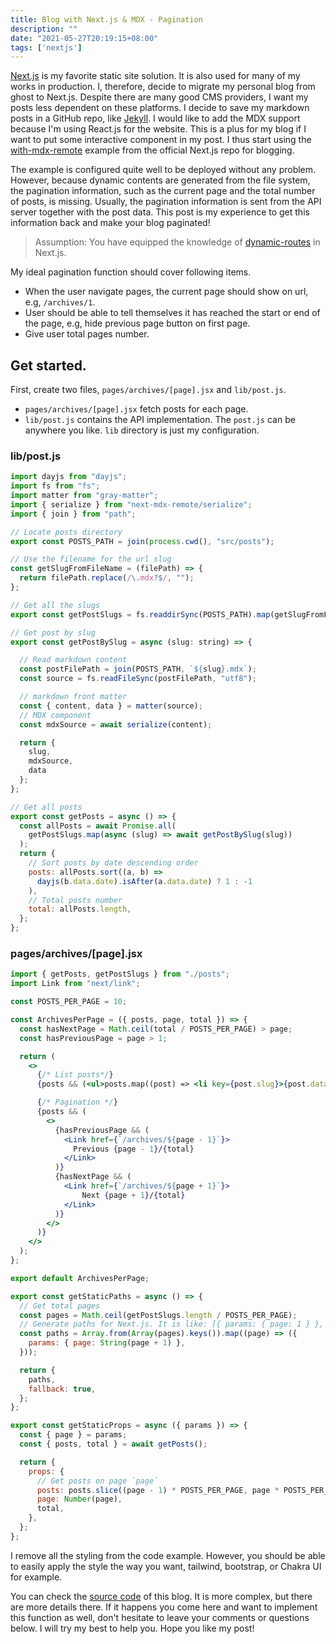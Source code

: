```yaml
---
title: Blog with Next.js & MDX - Pagination
description: ""
date: "2021-05-27T20:19:15+08:00"
tags: ['nextjs']
---
```



[Next.js](https://nextjs.org)  is my favorite static site solution. It is also used for many of my works in production. I, therefore, decide to migrate my personal blog from ghost to Next.js. Despite there are many good CMS providers, I want my posts less dependent on these platforms. I decide to save my markdown posts in a GitHub repo, like [Jekyll](https://jekyllrb.com/). I would like to add the MDX support because I'm using React.js for the website. This is a plus for my blog if I want to put some interactive component in my post. I thus start using the [with-mdx-remote](https://github.com/vercel/next.js/tree/canary/examples/with-mdx-remote) example from the official Next.js repo for blogging.

The example is configured quite well to be deployed without any problem. However, because dynamic contents are generated from the file system, the pagination information, such as the current page and the total number of posts, is missing. Usually, the pagination information is sent from the API server together with the post data. This post is my experience to get this information back and make your blog paginated!

> Assumption: You have equipped the knowledge of [dynamic-routes](https://nextjs.org/docs/routing/dynamic-routes) in Next.js.

My ideal pagination function should cover following items.

- When the user navigate pages, the current page should show on url, e.g, `/archives/1`.
- User should be able to tell themselves it has reached the start or end of the page, e.g, hide previous page button on first page.
- Give user total pages number.

## Get started.

First, create two files, `pages/archives/[page].jsx` and `lib/post.js`.

- `pages/archives/[page].jsx` fetch posts for each page.
- `lib/post.js` contains the API implementation. The `post.js` can be anywhere you like. `lib` directory is just my configuration.

### lib/post.js

```js
import dayjs from "dayjs";
import fs from "fs";
import matter from "gray-matter";
import { serialize } from "next-mdx-remote/serialize";
import { join } from "path";

// Locate posts directory
export const POSTS_PATH = join(process.cwd(), "src/posts");

// Use the filename for the url slug
const getSlugFromFileName = (filePath) => {
  return filePath.replace(/\.mdx?$/, "");
};

// Get all the slugs
export const getPostSlugs = fs.readdirSync(POSTS_PATH).map(getSlugFromFileName);

// Get post by slug
export const getPostBySlug = async (slug: string) => {

  // Read markdown content
  const postFilePath = join(POSTS_PATH, `${slug}.mdx`);
  const source = fs.readFileSync(postFilePath, "utf8");

  // markdown front matter
  const { content, data } = matter(source);
  // MDX component
  const mdxSource = await serialize(content);

  return {
    slug,
    mdxSource,
    data
  };
};

// Get all posts
export const getPosts = async () => {
  const allPosts = await Promise.all(
    getPostSlugs.map(async (slug) => await getPostBySlug(slug))
  );
  return {
    // Sort posts by date descending order
    posts: allPosts.sort((a, b) =>
      dayjs(b.data.date).isAfter(a.data.date) ? 1 : -1
    ),
    // Total posts number
    total: allPosts.length,
  };
};
```

### pages/archives/[page].jsx

```jsx
import { getPosts, getPostSlugs } from "./posts";
import Link from "next/link";

const POSTS_PER_PAGE = 10;

const ArchivesPerPage = ({ posts, page, total }) => {
  const hasNextPage = Math.ceil(total / POSTS_PER_PAGE) > page;
  const hasPreviousPage = page > 1;

  return (
    <>
      {/* List posts*/}
      {posts && (<ul>posts.map((post) => <li key={post.slug}>{post.data.title}</li>)</ul>)}

      {/* Pagination */}
      {posts && (
        <>
          {hasPreviousPage && (
            <Link href={`/archives/${page - 1}`}>
              Previous {page - 1}/{total}
            </Link>
          )}
          {hasNextPage && (
            <Link href={`/archives/${page + 1}`}>
                Next {page + 1}/{total}
            </Link>
          )}
        </>
      )}
    </>
  );
};

export default ArchivesPerPage;

export const getStaticPaths = async () => {
  // Get total pages
  const pages = Math.ceil(getPostSlugs.length / POSTS_PER_PAGE);
  // Generate paths for Next.js. It is like: [{ params: { page: 1 } }, { params: { page: 2 }},...]
  const paths = Array.from(Array(pages).keys()).map((page) => ({
    params: { page: String(page + 1) },
  }));

  return {
    paths,
    fallback: true,
  };
};

export const getStaticProps = async ({ params }) => {
  const { page } = params;
  const { posts, total } = await getPosts();

  return {
    props: {
      // Get posts on page `page`
      posts: posts.slice((page - 1) * POSTS_PER_PAGE, page * POSTS_PER_PAGE),
      page: Number(page),
      total,
    },
  };
};
```

I remove all the styling from the code example. However, you should be able to easily apply the style the way you want, tailwind, bootstrap, or Chakra UI for example.

You can check the [source code](https://github.com/imgarylai/gary-lai.com) of this blog. It is more complex, but there are more details there. If it happens you come here and want to implement this function as well, don't hesitate to leave your comments or questions below. I will try my best to help you. Hope you like my post!
